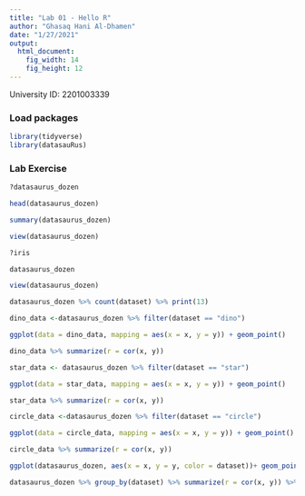 ```yaml
---
title: "Lab 01 - Hello R"
author: "Ghasaq Hani Al-Dhamen"
date: "1/27/2021"
output: 
  html_document: 
    fig_width: 14
    fig_height: 12
---
```


University ID: 2201003339

### Load packages

```r
library(tidyverse) 
library(datasauRus)
```


### Lab Exercise

```r
?datasaurus_dozen
```

```r
head(datasaurus_dozen)
```

```r
summary(datasaurus_dozen)
```

```r
view(datasaurus_dozen)
```

```r
?iris
```

```r
datasaurus_dozen
```

```r
view(datasaurus_dozen)
```

```r
datasaurus_dozen %>% count(dataset) %>% print(13)
```

```r
dino_data <-datasaurus_dozen %>% filter(dataset == "dino")
```

```r
ggplot(data = dino_data, mapping = aes(x = x, y = y)) + geom_point()
```

```r
dino_data %>% summarize(r = cor(x, y))
```

```r
star_data <- datasaurus_dozen %>% filter(dataset == "star")
```

```r
ggplot(data = star_data, mapping = aes(x = x, y = y)) + geom_point()
```

```r
star_data %>% summarize(r = cor(x, y))
```

```r
circle_data <-datasaurus_dozen %>% filter(dataset == "circle")
```

```r
ggplot(data = circle_data, mapping = aes(x = x, y = y)) + geom_point()
```

```r
circle_data %>% summarize(r = cor(x, y))
```

```r
ggplot(datasaurus_dozen, aes(x = x, y = y, color = dataset))+ geom_point()+ facet_wrap(~ dataset, ncol = 3) + theme(legend.position = "none")
```

```r
datasaurus_dozen %>% group_by(dataset) %>% summarize(r = cor(x, y)) %>% print(13)
```


